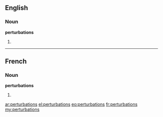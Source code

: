 ==English==

===Noun===
'''perturbations'''

# {{plural of|perturbation}}

----

==French==

===Noun===
'''perturbations''' {{f}}

# {{plural of|perturbation|lang=fr}}

[[ar:perturbations]]
[[el:perturbations]]
[[eo:perturbations]]
[[fr:perturbations]]
[[my:perturbations]]